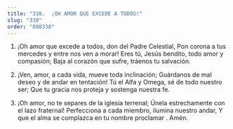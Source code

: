 ```yaml
---
title: "338.  ¡OH AMOR QUE EXCEDE A TODOS!"
slug: "338"
order: "000338"
---
```


1. ¡Oh amor que excede a todos, don del Padre Celestial,
Pon corona a tus mercedes y entre nos ven a morar!
Eres tú, Jesús bendito, todo amor y compasión; Baja al corazón que sufre, tráenos tu salvación.

2. ¡Ven, amor, a cada vida, mueve toda inclinación; Guárdanos de mal deseo y de andar en tentación! Tú el Alfa y Omega, sé de todo nuestro ser;
Que tu gracia nos proteja y sostenga nuestra fe.

3.  ¡Oh amor, no te separes de la iglesia terrenal; Únela estrechamente con el lazo fraternal!
Perfecciona a cada miembro, ilumina nuestro andar,
Y que el alma se complazca en tu nombre proclamar . Amén.